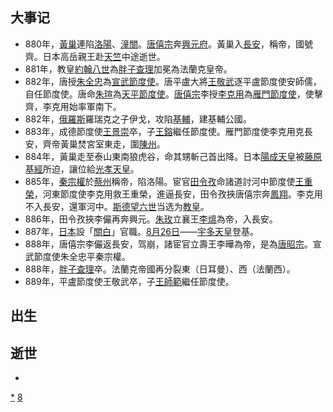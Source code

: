 {{Unreferenced|time=2018-09-17T03:52:15+00:00}}
{{DecadeTOC|880}}
== 大事记 ==
* 880年，[[黃巢|黃巢]]連陷[[洛陽|洛陽]]、[[潼關|潼關]]。[[唐僖宗|唐僖宗]]奔[[興元府|興元府]]。黃巢入[[長安|長安]]，稱帝，國號齊。日本高岳親王赴[[天竺|天竺]]中途逝世。
* 881年，教皇[[約翰八世|約翰八世]]為[[胖子查理|胖子查理]]加冕為法蘭克皇帝。 
* 882年，唐授[[朱全忠|朱全忠]]為[[宣武節度使|宣武節度使]]。唐平盧大將[[王敬武|王敬武]]逐平盧節度使安師儒，自任節度使。唐命[[朱瑄|朱瑄]]為[[天平節度使|天平節度使]]。[[唐僖宗|唐僖宗]]李授[[李克用|李克用]]為[[大同军节度使|雁門節度使]]，使擊齊，李克用始率軍南下。
* 882年，[[俄羅斯|俄羅斯]]羅瑞克之子伊戈，攻陷[[基輔|基輔]]，建基輔公國。 
* 883年，成德節度使[[王景崇|王景崇]]卒，子[[王鎔|王鎔]]繼任節度使。雁門節度使李克用克長安，齊帝黃巢焚宮室東走，圍[[陳州|陳州]]。
* 884年，黃巢走至泰山東南狼虎谷，命其甥斬己首出降。日本[[陽成天皇|陽成天皇]]被[[藤原基經|藤原基經]]所迫，讓位給[[光孝天皇|光孝天皇]]。 
* 885年，[[秦宗權|秦宗權]]於[[蔡州|蔡州]]稱帝，陷洛陽。宦官[[田令孜|田令孜]]命諸道討河中節度使[[王重榮|王重榮]]，河東節度使李克用救王重榮，進逼長安，田令孜挾唐僖宗奔[[鳳翔|鳳翔]]。李克用不入長安，還軍河中。[[斯德望六世|斯德望六世]]当选为[[教皇|教皇]]。
* 886年，田令孜挾李儼再奔興元。[[朱玫|朱玫]]立襄王[[李熅|李熅]]為帝，入長安。
* 887年，[[日本|日本]]設「[[關白|關白]]」官職。[[8月26日|8月26日]]——[[宇多天皇|宇多天皇]]登基。
* 888年，唐僖宗李儼返長安，驾崩，諸宦官立壽王李曄為帝，是為[[唐昭宗|唐昭宗]]。宣武節度使朱全忠平秦宗權。
* 888年，[[胖子查理|胖子查理]]卒。法蘭克帝國再分裂東（日耳曼）、西（法蘭西）。 
* 889年，平盧節度使王敬武卒，子[[王師範|王師範]]繼任節度使。 
== 出生 ==

== 逝世 ==
*

{{世紀|9}}

[[Category:880年代|*]]
[[Category:9世纪各年代|8]]